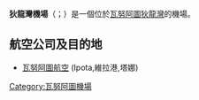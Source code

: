 {{Unreferenced|time=2012-03-30T18:31:20+00:00 }}
'''狄龍灣機場'''（{{lang-en|Dillon's Bay Airport}}；{{airport codes|DLY|NVVD}}）是一個位於[[瓦努阿圖|瓦努阿圖]][[狄龍灣_(瓦努阿圖)|狄龍灣]]的機場。

==航空公司及目的地==
*[[瓦努阿圖航空|瓦努阿圖航空]] (Ipota,維拉港,塔娜)



[[Category:瓦努阿圖機場|Category:瓦努阿圖機場]]

{{模板:Airport-stub}}